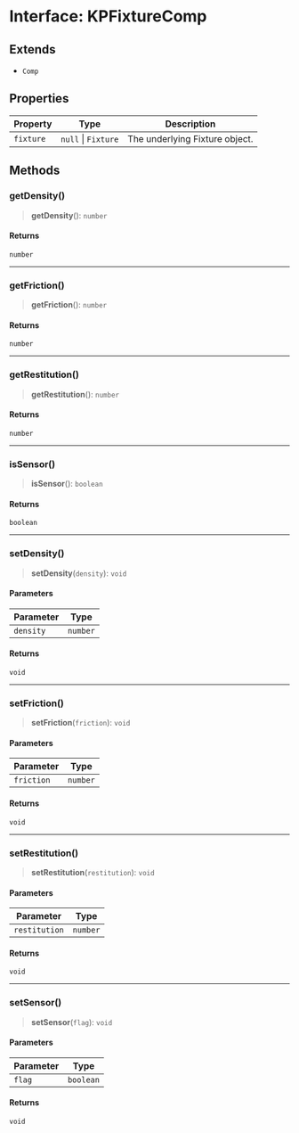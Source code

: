 # Interface: KPFixtureComp

## Extends

- `Comp`

## Properties

| Property | Type | Description |
| ------ | ------ | ------ |
| `fixture` | `null` \| `Fixture` | The underlying Fixture object. |

## Methods

### getDensity()

> **getDensity**(): `number`

#### Returns

`number`

***

### getFriction()

> **getFriction**(): `number`

#### Returns

`number`

***

### getRestitution()

> **getRestitution**(): `number`

#### Returns

`number`

***

### isSensor()

> **isSensor**(): `boolean`

#### Returns

`boolean`

***

### setDensity()

> **setDensity**(`density`): `void`

#### Parameters

| Parameter | Type |
| ------ | ------ |
| `density` | `number` |

#### Returns

`void`

***

### setFriction()

> **setFriction**(`friction`): `void`

#### Parameters

| Parameter | Type |
| ------ | ------ |
| `friction` | `number` |

#### Returns

`void`

***

### setRestitution()

> **setRestitution**(`restitution`): `void`

#### Parameters

| Parameter | Type |
| ------ | ------ |
| `restitution` | `number` |

#### Returns

`void`

***

### setSensor()

> **setSensor**(`flag`): `void`

#### Parameters

| Parameter | Type |
| ------ | ------ |
| `flag` | `boolean` |

#### Returns

`void`
